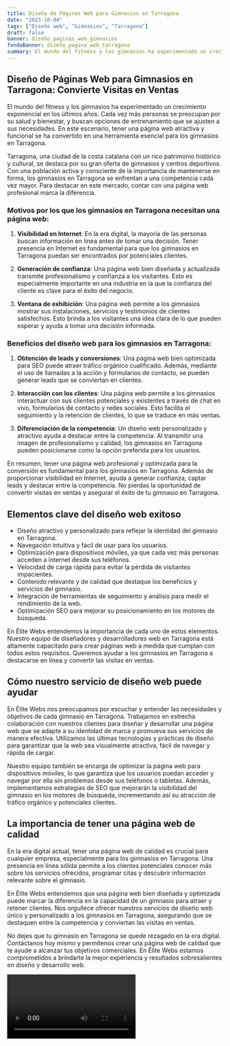 ```yaml
---
title: Diseño de Páginas Web para Gimnasios en Tarragona
date: "2023-10-04"
tags: ["Diseño web", "Gimnasios", "Tarragona"]
draft: false
banner: diseño_paginas_web_gimnasios
fondoBanner: diseño_pagina_web_tarragona
summary: El mundo del fitness y los gimnasios ha experimentado un crecimiento exponencial en los últimos años. Cada vez más personas se preocupan por su salud y bienestar, y buscan opciones de entrenamiento que se ajusten a sus necesidades. En este escenario, tener una página web atractiva y funcional se ha convertido en una herramienta esencial para los gimnasios en Tarragona.
---
```



## Diseño de Páginas Web para Gimnasios en Tarragona: Convierte Visitas en Ventas

El mundo del fitness y los gimnasios ha experimentado un crecimiento exponencial en los últimos años. Cada vez más personas se preocupan por su salud y bienestar, y buscan opciones de entrenamiento que se ajusten a sus necesidades. En este escenario, tener una página web atractiva y funcional se ha convertido en una herramienta esencial para los gimnasios en Tarragona.

Tarragona, una ciudad de la costa catalana con un rico patrimonio histórico y cultural, se destaca por su gran oferta de gimnasios y centros deportivos. Con una población activa y consciente de la importancia de mantenerse en forma, los gimnasios en Tarragona se enfrentan a una competencia cada vez mayor. Para destacar en este mercado, contar con una página web profesional marca la diferencia.

### Motivos por los que los gimnasios en Tarragona necesitan una página web:

1. **Visibilidad en Internet**: En la era digital, la mayoría de las personas buscan información en línea antes de tomar una decisión. Tener presencia en Internet es fundamental para que los gimnasios en Tarragona puedan ser encontrados por potenciales clientes.

2. **Generación de confianza**: Una página web bien diseñada y actualizada transmite profesionalismo y confianza a los visitantes. Esto es especialmente importante en una industria en la que la confianza del cliente es clave para el éxito del negocio.

3. **Ventana de exhibición**: Una página web permite a los gimnasios mostrar sus instalaciones, servicios y testimonios de clientes satisfechos. Esto brinda a los visitantes una idea clara de lo que pueden esperar y ayuda a tomar una decisión informada.

### Beneficios del diseño web para los gimnasios en Tarragona:

1. **Obtención de leads y conversiones**: Una página web bien optimizada para SEO puede atraer tráfico orgánico cualificado. Además, mediante el uso de llamadas a la acción y formularios de contacto, se pueden generar leads que se conviertan en clientes.

2. **Interacción con los clientes**: Una página web permite a los gimnasios interactuar con sus clientes potenciales y existentes a través de chat en vivo, formularios de contacto y redes sociales. Esto facilita el seguimiento y la retención de clientes, lo que se traduce en más ventas.

3. **Diferenciación de la competencia**: Un diseño web personalizado y atractivo ayuda a destacar entre la competencia. Al transmitir una imagen de profesionalismo y calidad, los gimnasios en Tarragona pueden posicionarse como la opción preferida para los usuarios.

En resumen, tener una página web profesional y optimizada para la conversión es fundamental para los gimnasios en Tarragona. Además de proporcionar visibilidad en Internet, ayuda a generar confianza, captar leads y destacar entre la competencia. No pierdas la oportunidad de convertir visitas en ventas y asegurar el éxito de tu gimnasio en Tarragona.

<GifSeo />

<Cta />

## Elementos clave del diseño web exitoso

- Diseño atractivo y personalizado para reflejar la identidad del gimnasio en Tarragona.
- Navegación intuitiva y fácil de usar para los usuarios.
- Optimización para dispositivos móviles, ya que cada vez más personas acceden a internet desde sus teléfonos.
- Velocidad de carga rápida para evitar la pérdida de visitantes impacientes.
- Contenido relevante y de calidad que destaque los beneficios y servicios del gimnasio.
- Integración de herramientas de seguimiento y análisis para medir el rendimiento de la web.
- Optimización SEO para mejorar su posicionamiento en los motores de búsqueda.

En Élite Webs entendemos la importancia de cada uno de estos elementos. Nuestro equipo de diseñadores y desarrolladores web en Tarragona está altamente capacitado para crear páginas web a medida que cumplan con todos estos requisitos. Queremos ayudar a los gimnasios en Tarragona a destacarse en línea y convertir las visitas en ventas.

## Cómo nuestro servicio de diseño web puede ayudar

En Élite Webs nos preocupamos por escuchar y entender las necesidades y objetivos de cada gimnasio en Tarragona. Trabajamos en estrecha colaboración con nuestros clientes para diseñar y desarrollar una página web que se adapte a su identidad de marca y promueva sus servicios de manera efectiva. Utilizamos las últimas tecnologías y prácticas de diseño para garantizar que la web sea visualmente atractiva, fácil de navegar y rápida de cargar.

Nuestro equipo también se encarga de optimizar la página web para dispositivos móviles, lo que garantiza que los usuarios puedan acceder y navegar por ella sin problemas desde sus teléfonos o tabletas. Además, implementamos estrategias de SEO que mejorarán la visibilidad del gimnasio en los motores de búsqueda, incrementando así su atracción de tráfico orgánico y potenciales clientes.

## La importancia de tener una página web de calidad

En la era digital actual, tener una página web de calidad es crucial para cualquier empresa, especialmente para los gimnasios en Tarragona. Una presencia en línea sólida permite a los clientes potenciales conocer más sobre los servicios ofrecidos, programar citas y descubrir información relevante sobre el gimnasio.

En Élite Webs entendemos que una página web bien diseñada y optimizada puede marcar la diferencia en la capacidad de un gimnasio para atraer y retener clientes. Nos orgullece ofrecer nuestros servicios de diseño web único y personalizado a los gimnasios en Tarragona, asegurando que se destaquen entre la competencia y conviertan las visitas en ventas.

No dejes que tu gimnasio en Tarragona se quede rezagado en la era digital. Contáctanos hoy mismo y permítenos crear una página web de calidad que te ayude a alcanzar tus objetivos comerciales. En Élite Webs estamos comprometidos a brindarte la mejor experiencia y resultados sobresalientes en diseño y desarrollo web.

<Video />

<CtaBot job="Gimnasios" city="Tarragona" />

<Gmaps query="Tarragona+españa+maps" />
